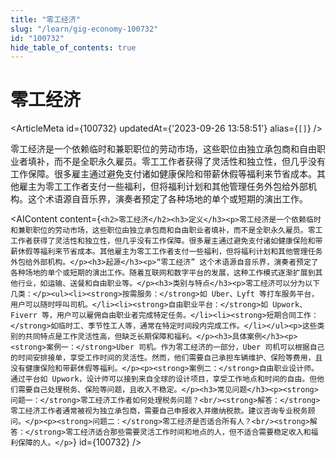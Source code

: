 ```yaml
---
title: "零工经济"
slug: "/learn/gig-economy-100732"
id: "100732"
hide_table_of_contents: true
---
```



# 零工经济

<ArticleMeta id={100732} updatedAt={'2023-09-26 13:58:51'} alias={`[]`} />
<div className='border-solid border-b border-t-0 my-4 border-[var(--ifm-color-gray-300)]' />

零工经济是一个依赖临时和兼职职位的劳动市场，这些职位由独立承包商和自由职业者填补，而不是全职永久雇员。零工工作者获得了灵活性和独立性，但几乎没有工作保障。很多雇主通过避免支付诸如健康保险和带薪休假等福利来节省成本。其他雇主为零工工作者支付一些福利，但将福利计划和其他管理任务外包给外部机构。这个术语源自音乐界，演奏者预定了各种场地的单个或短期的演出工作。

<AIContent content={`<h2>零工经济</h2><h3>定义</h3><p>零工经济是一个依赖临时和兼职职位的劳动市场，这些职位由独立承包商和自由职业者填补，而不是全职永久雇员。零工工作者获得了灵活性和独立性，但几乎没有工作保障。很多雇主通过避免支付诸如健康保险和带薪休假等福利来节省成本。其他雇主为零工工作者支付一些福利，但将福利计划和其他管理任务外包给外部机构。</p><h3>起源</h3><p>“零工经济” 这个术语源自音乐界，演奏者预定了各种场地的单个或短期的演出工作。随着互联网和数字平台的发展，这种工作模式逐渐扩展到其他行业，如运输、送餐和自由职业等。</p><h3>类别与特点</h3><p>零工经济可以分为以下几类：</p><ul><li><strong>按需服务：</strong>如 Uber、Lyft 等打车服务平台，用户可以随时呼叫司机。</li><li><strong>自由职业平台：</strong>如 Upwork、Fiverr 等，用户可以雇佣自由职业者完成特定任务。</li><li><strong>短期合同工作：</strong>如临时工、季节性工人等，通常在特定时间段内完成工作。</li></ul><p>这些类别的共同特点是工作灵活性高，但缺乏长期保障和福利。</p><h3>具体案例</h3><p><strong>案例一：</strong>Uber 司机。作为零工经济的一部分，Uber 司机可以根据自己的时间安排接单，享受工作时间的灵活性。然而，他们需要自己承担车辆维护、保险等费用，且没有健康保险和带薪休假等福利。</p><p><strong>案例二：</strong>自由职业设计师。通过平台如 Upwork，设计师可以接到来自全球的设计项目，享受工作地点和时间的自由。但他们需要自己处理税务、保险等问题，且收入不稳定。</p><h3>常见问题</h3><p><strong>问题一：</strong>零工经济工作者如何处理税务问题？<br/><strong>解答：</strong>零工经济工作者通常被视为独立承包商，需要自己申报收入并缴纳税款。建议咨询专业税务顾问。</p><p><strong>问题二：</strong>零工经济是否适合所有人？<br/><strong>解答：</strong>零工经济适合那些需要灵活工作时间和地点的人，但不适合需要稳定收入和福利保障的人。</p>`} id={100732} />
